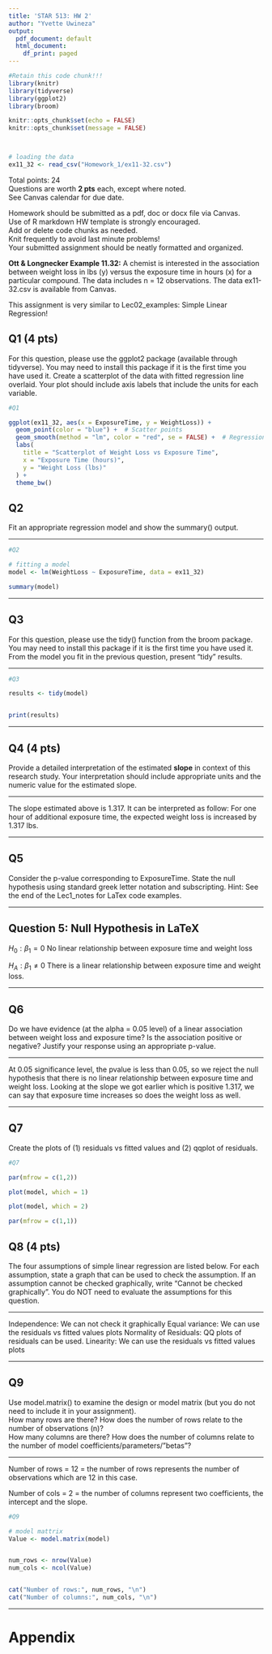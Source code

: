 ```yaml
---
title: 'STAR 513: HW 2'
author: "Yvette Uwineza"
output:
  pdf_document: default
  html_document:
    df_print: paged
---
```


```r
#Retain this code chunk!!!
library(knitr)
library(tidyverse)
library(ggplot2)
library(broom)

knitr::opts_chunk$set(echo = FALSE)
knitr::opts_chunk$set(message = FALSE)



# loading the data
ex11_32 <- read_csv("Homework_1/ex11-32.csv")


```

Total points: 24 \
Questions are worth **2 pts** each, except where noted. \
See Canvas calendar for due date. \

Homework should be submitted as a pdf, doc or docx file via Canvas. \
Use of R markdown HW template is strongly encouraged. \
Add or delete code chunks as needed. \
Knit frequently to avoid last minute problems! \
Your submitted assignment should be neatly formatted and organized. \

**Ott & Longnecker Example 11.32:**  A chemist is interested in the association between weight loss in lbs (y) versus the exposure time in hours (x) for a particular compound. The data includes n = 12 observations. The data ex11-32.csv is available from Canvas.  

This assignment is very similar to Lec02_examples: Simple Linear Regression!

## Q1 (4 pts)

For this question, please use the ggplot2 package (available through tidyverse).  You may need to install this package if it is the first time you have used it. Create a scatterplot of the data with fitted regression line overlaid.  Your plot should include axis labels that include the units for each variable.

```r
#Q1

ggplot(ex11_32, aes(x = ExposureTime, y = WeightLoss)) +
  geom_point(color = "blue") +  # Scatter points
  geom_smooth(method = "lm", color = "red", se = FALSE) +  # Regression line
  labs(
    title = "Scatterplot of Weight Loss vs Exposure Time",
    x = "Exposure Time (hours)",
    y = "Weight Loss (lbs)"
  ) +
  theme_bw()

```

## Q2 

Fit an appropriate regression model and show the summary() output.

*****
```r
#Q2

# fitting a model
model <- lm(WeightLoss ~ ExposureTime, data = ex11_32)

summary(model)


```
*****

## Q3 

For this question, please use the tidy() function from the broom package. You may need to install this package if it is the first time you have used it.  From the model you fit in the previous question, present "tidy" results. 

*****
```r
#Q3

results <- tidy(model)


print(results)
```
*****

## Q4 (4 pts)

Provide a detailed interpretation of the estimated **slope** in context of this research study.  Your interpretation should include appropriate units and the numeric value for the estimated slope.  

*****
The slope estimated above is 1.317. It can be interpreted as follow: For one hour of additional exposure time, the expected weight loss is increased by 1.317 lbs.

*****

## Q5

Consider the p-value corresponding to ExposureTime.  State the null hypothesis using standard greek letter notation and subscripting.  Hint: See the end of the Lec1_notes for LaTex code examples.

*****

## Question 5: Null Hypothesis in LaTeX


$H_0: \beta_1 = 0$ No linear relationship between exposure time and weight loss

$H_A: \beta_1 \neq 0$ There is a linear relationship between exposure time and weight loss.



*****


## Q6 

Do we have evidence (at the alpha = 0.05 level) of a linear association between weight loss and exposure time? Is the association positive or negative? Justify your response using an appropriate p-value.  

*****
At 0.05 significance level, the pvalue is less than 0.05, so we reject the null hypothesis that there is no linear relationship between exposure time and weight loss. Looking at the slope we got earlier which is positive 1.317, we can say that exposure time increases so does the weight loss as well.

*****

## Q7

Create the plots of (1) residuals vs fitted values and (2) qqplot of residuals. 

```r
#Q7 

par(mfrow = c(1,2))

plot(model, which = 1)

plot(model, which = 2)

par(mfrow = c(1,1))


```

## Q8 (4 pts) 

The four assumptions of simple linear regression are listed below.  For each assumption, state a graph that can be used to check the assumption.  If an assumption cannot be checked graphically, write "Cannot be checked graphically".  You do NOT need to evaluate the assumptions for this question.  

*****
Independence: We can not check it graphically
Equal variance: We can use the residuals vs fitted values plots
Normality of Residuals: QQ plots of residuals can be used.
Linearity:  We can use the residuals vs fitted values plots

*****

## Q9

Use model.matrix() to examine the design or model matrix (but you do not need to
include it in your assignment). \
How many rows are there? How does the number of rows relate to the number of observations (n)? \
How many columns are there? How does the number of columns relate to the number of model coefficients/parameters/”betas”? \

*****
Number of rows = 12 = the number of rows represents the number of observations which are 12 in this case.

Number of cols = 2 =  the number of columns represent two coefficients, the intercept and the slope.

```r
#Q9

# model mattrix
Value <- model.matrix(model)


num_rows <- nrow(Value)
num_cols <- ncol(Value)


cat("Number of rows:", num_rows, "\n")
cat("Number of columns:", num_cols, "\n")
```

*****


# Appendix
```r
```

